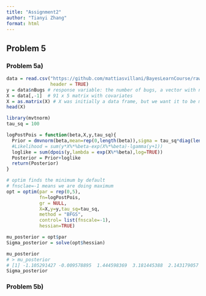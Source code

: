 ```yaml
---
title: "Assignment2"
author: "Tianyi Zhang"
format: html
---
```


## Problem 5

### Problem 5a)

```r
data = read.csv("https://github.com/mattiasvillani/BayesLearnCourse/raw/master/assignment/bugs.csv", 
                header = TRUE)
y = data$nBugs # response variable: the number of bugs, a vector with n = 91 observations
X = data[,-1]  # 91 x 5 matrix with covariates
X = as.matrix(X) # X was initially a data frame, but we want it to be matrix
head(X)

```


```r
library(mvtnorm)
tau_sq = 100

logPostPois = function(beta,X,y,tau_sq){
  Prior = dmvnorm(beta,mean=rep(0,length(beta)),sigma = tau_sq*diag(length(beta)),log = TRUE)
  #Likelihood = sum(y*X%*%beta-exp(X%*%beta)-lgamma(y+1))
  loglike = sum(dpois(y,lambda = exp(X%*%beta),log=TRUE))
  Posterior = Prior+loglike
  return(Posterior)
}

# optim finds the minimum by default
# fnsclae=-1 means we are doing maximum
opt = optim(par = rep(0,5),
            fn=logPostPois,
            gr = NULL,
            X=X,y=y,tau_sq=tau_sq,
            method = "BFGS",
            control= list(fnscale=-1),
            hessian=TRUE)

mu_posterior = opt$par
Sigma_posterior = solve(opt$hessian)

mu_posterior
# > mu_posterior
# [1] -1.105291427 -0.009578895  1.444598369  3.181445388  2.143179057
Sigma_posterior

```


### Problem 5b)

```r


```
